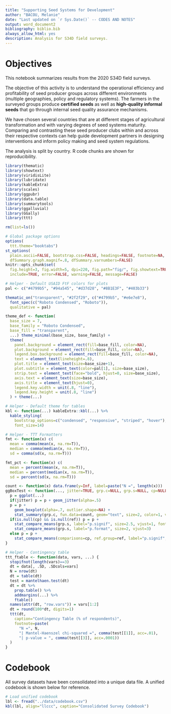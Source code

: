 ```yaml
---
title: "Supporting Seed Systems for Development"
author: "BACOU, Melanie"
date: "Last updated on `r Sys.Date()` -- CODES AND NOTES"
output: word_document2
bibliography: biblio.bib
always_allow_html: yes
description: Analysis for S34D field surveys.
---
```


# Objectives

This notebook summarizes results from the 2020 S34D field surveys. 

The objective of this activity is to understand the operational efficiency and profitability of seed producer groups across different environments (multiple geographies, policy and regulatory systems). The farmers in the surveyed groups produce **certified seeds** as well as **high-quality informal seeds** that go through internal seed quality assurance mechanisms. 

We have chosen several countries that are at different stages of agricultural transformation and with varying degrees of seed systems maturity. Comparing and contrasting these seed producer clubs within and across their respective contexts can help guide development partners in designing interventions and inform policy making and seed system regulations.

The analysis is split by country. R code chunks are shown for reproducibility.


```r

library(thematic)
library(showtext)
library(viridisLite)
library(lubridate)
library(kableExtra)
library(scales)
library(ggpubr)
library(data.table)
library(summarytools)
library(ggalluvial)
library(GGally)
library(ttt)

rm(list=ls())

# Global package options
options(
  ttt.theme="booktabs") 
st_options(
  plain.ascii=FALSE, bootstrap.css=FALSE, headings=FALSE, footnote=NA,
  dfSummary.graph.magnif=.8, dfSummary.varnumbers=FALSE) 
knitr::opts_chunk$set(
  fig.height=3, fig.width=5, dpi=220, fig.path="fig/", fig.showtext=TRUE, 
  include=TRUE, error=FALSE, warning=FALSE, message=FALSE)

# Helper - Default USAID FtF colors for plots
pal <- c("#4799b5", "#94a545", "#d37d28", "#8B1E3F", "#403b33")

thematic_on("transparent", "#2f2f29", c("#4799b5", "#e6e7e8"),
  font_spec(c("Roboto Condensed", "Roboto")),
  qualitative = pal)

theme_def <- function(
  base_size = 7, 
  base_family = "Roboto Condensed",
  base_fill = "transparent",
  ...) theme_minimal(base_size, base_family) +
  theme(
    panel.background = element_rect(fill=base_fill, color=NA),
    plot.background = element_rect(fill=base_fill, color=NA),
    legend.box.background = element_rect(fill=base_fill, color=NA),
    text = element_text(lineheight=.8),
    plot.title = element_text(size=base_size+1),
    plot.subtitle = element_text(color=pal[1], size=base_size),
    strip.text = element_text(face="bold", hjust=0, size=base_size),
    axis.text = element_text(size=base_size),
    axis.title = element_text(hjust=0),
    legend.key.width = unit(.8, "line"),
    legend.key.height = unit(.8, "line")
  ) + theme(...)

# Helper - Default theme for tables
kbl <- function(...) kableExtra::kbl(...) %>% 
  kable_styling(
    bootstrap_options=c("condensed", "responsive", "striped", "hover"), 
    font_size=14)

# Helper - TTT Formatters
fmt <- function(x) c(
  mean = comma(mean(x, na.rm=T)), 
  median = comma(median(x, na.rm=T)),
  sd = comma(sd(x, na.rm=T)))

fmt_pct <- function(x) c(
  mean = percent(mean(x, na.rm=T)), 
  median = percent(median(x, na.rm=T)),
  sd = percent(sd(x, na.rm=T)))

count <- function(x) data.frame(y=Inf, label=paste("N =", length(x)))
ggBoxTest <- function(..., jitter=TRUE, grp.c=NULL, grp.s=NULL, cp=NULL, ref=NULL) {
  p = ggplot(...)
  if(jitter) p = p + geom_jitter(alpha=.5)
  p = p + 
    geom_boxplot(alpha=.7, outlier.shape=NA) +
    stat_summary(grp.c, fun.data=count, geom="text", size=2, color=1, vjust=.9)
  if(is.null(cp) && is.null(ref)) p = p +
    stat_compare_means(grp.s, label="p.signif", size=2.5, vjust=1, fontface="bold") +
    stat_compare_means(grp.s, label="p.format", size=2, vjust=3)
  else p = p +
    stat_compare_means(comparisons=cp, ref.group=ref, label="p.signif", vjust=0, size=2)
}

# Helper - Contingency table
ttt_ftable <- function(data, vars, ...) {
  stopifnot(length(vars)==3)
  dt = data[, .SD, .SDcols=vars]
  N = nrow(dt)
  dt = table(dt)
  test = mantelhaen.test(dt)
  dt = dt %>%
    prop.table() %>%
    addmargins(...) %>%
    ftable()
  names(attr(dt, "row.vars")) = vars[1:2]
  dt = round(100*dt, digits=1)
  ttt(dt,
    caption="Contingency Table (% of respondents)",
    footnote=paste(
      "N =", N,
      "| Mantel-Haenszel chi-squared =", comma(test[[1]], acc=.01),
      "| p-value = ", comma(test[[3]], acc=.0001))
  )
}

```

# Codebook

All survey datasets have been consolidated into a unique data file. A unified codebook is shown below for reference.

```r

# Load unified codebook
lbl <- fread("../data/codebook.csv")
kbl(lbl, align="llccc", caption="Consolidated Survey Codebook")

```


